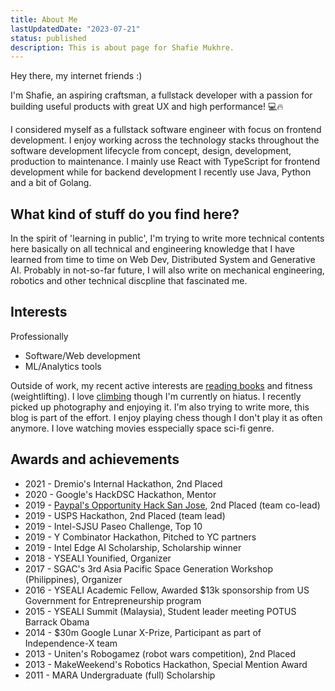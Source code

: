 ```yaml
---
title: About Me
lastUpdatedDate: "2023-07-21"
status: published
description: This is about page for Shafie Mukhre.
---
```


Hey there, my internet friends :)

I'm Shafie, an aspiring craftsman, a fullstack developer with a passion for building useful products with great UX and high performance! 💻🔥

I considered myself as a fullstack software engineer with focus on frontend development. I enjoy working across the technology stacks throughout the software development lifecycle from concept, design, development, production to maintenance. I mainly use React with TypeScript for frontend development while for backend development I recently use Java, Python and a bit of Golang.

## What kind of stuff do you find here?

In the spirit of 'learning in public', I'm trying to write more technical contents here basically on all technical and engineering knowledge that I have learned from time to time on Web Dev, Distributed System and Generative AI. Probably in not-so-far future, I will also write on mechanical engineering, robotics and other technical discpline that fascinated me.

## Interests

Professionally

- Software/Web development
- ML/Analytics tools

Outside of work, my recent active interests are [reading books](https://www.goodreads.com/user/show/69929438-shafie-mukhre) and fitness (weightlifting). I love [climbing](https://instagram.com/shafieclimbs) though I'm currently on hiatus. I recently picked up photography and enjoying it. I'm also trying to write more, this blog is part of the effort. I enjoy playing chess though I don't play it as often anymore. I love watching movies esspecially space sci-fi genre.

## Awards and achievements

- 2021 - Dremio's Internal Hackathon, 2nd Placed
- 2020 - Google's HackDSC Hackathon, Mentor
- 2019 - [Paypal's Opportunity Hack San Jose](https://www.linkedin.com/pulse/opportunity-hack-san-jose-2019-solving-nonprofits-bhavya-shankar/), 2nd Placed (team co-lead)
- 2019 - USPS Hackathon, 2nd Placed (team lead)
- 2019 - Intel-SJSU Paseo Challenge, Top 10
- 2019 - Y Combinator Hackathon, Pitched to YC partners
- 2019 - Intel Edge AI Scholarship, Scholarship winner
- 2018 - YSEALI Younified, Organizer
- 2017 - SGAC's 3rd Asia Pacific Space Generation Workshop (Philippines), Organizer
- 2016 - YSEALI Academic Fellow, Awarded $13k sponsorship from US Government for Entrepreneurship program
- 2015 - YSEALI Summit (Malaysia), Student leader meeting POTUS Barrack Obama
- 2014 - $30m Google Lunar X-Prize, Participant as part of Independence-X team
- 2013 - Uniten's Robogamez (robot wars competition), 2nd Placed
- 2013 - MakeWeekend's Robotics Hackathon, Special Mention Award
- 2011 - MARA Undergraduate (full) Scholarship
